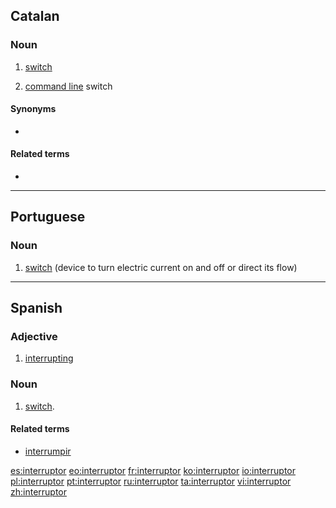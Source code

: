 ==Catalan==

===Noun===
{{ca-noun|m}}

# [[switch]]
# {{computing|lang=ca}} [[command line]] switch

====Synonyms====
* {{sense|command line switch}} {{l|ca|opció}}

====Related terms====
* {{l|ca|interrompre}}

----

==Portuguese==
{{wikipedia|lang=pt}}

===Noun===
{{pt-noun|m}}

# [[switch]] (device to turn electric current on and off or direct its flow)

{{tbot entry|Portuguese|switch|2008|May|pt}}

----

==Spanish==

===Adjective===
{{es-adj|f=interruptora|mpl=interruptores|fpl=interruptoras}}

# [[interrupting]]

===Noun===
{{es-noun-m|pl=interruptores}}

# [[switch]].

====Related terms====
* [[interrumpir]]

[[es:interruptor]]
[[eo:interruptor]]
[[fr:interruptor]]
[[ko:interruptor]]
[[io:interruptor]]
[[pl:interruptor]]
[[pt:interruptor]]
[[ru:interruptor]]
[[ta:interruptor]]
[[vi:interruptor]]
[[zh:interruptor]]